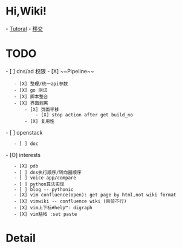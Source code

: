 = Hi,Wiki! =

- [[Tutoral]]
- [[diary/2013-04-12|移交]]

= TODO =

- [ ] dns/ad 权限
- [X] ~~Pipeline~~
    - [X] 整理/统一api参数
    - [X] go 测试
    - [X] 脚本整合
    - [X] 界面剥离
        - [X] 页面平移
            - [X] stop action after get build_no
        - [X] 复用性
- [ ] openstack
    - [ ] doc
- [O] interests
    - [X] pdb
    - [ ] dns执行顺序/转向器顺序
    - [ ] voice app/compare
    - [ ] python算法实现
    - [ ] blog -- pythonic
    - [X] vim confluence(open): get page by html,not wiki format
    - [X] vimwiki -- confluence wiki (目前不行)
    - [X] vim上下标#help™: digraph
    - [X] vim粘帖 :set paste


= Detail =

